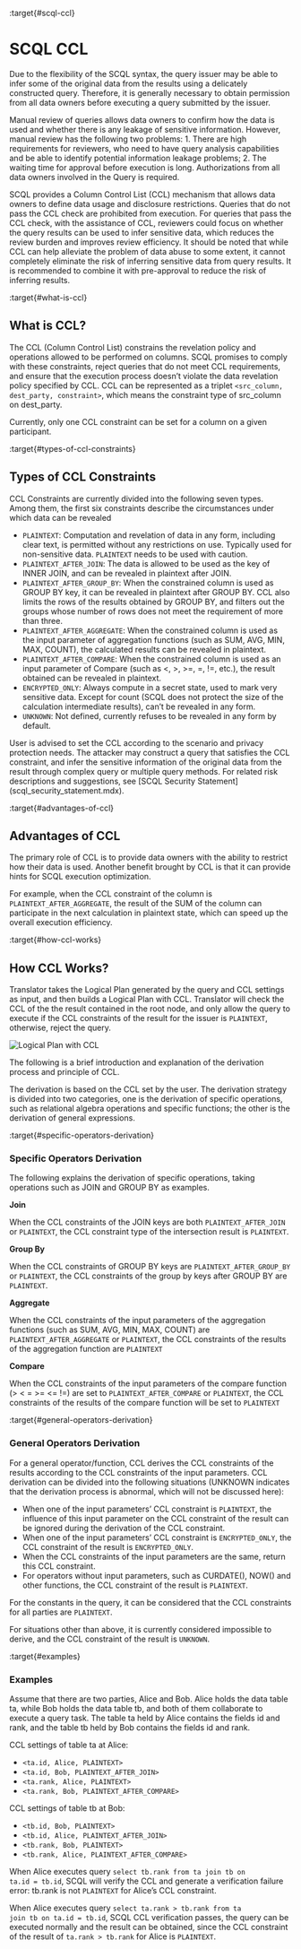 :target{#scql-ccl}

# SCQL CCL

Due to the flexibility of the SCQL syntax, the query issuer may be able to infer some of the original data from the results using a delicately constructed query. Therefore, it is generally necessary to obtain permission from all data owners before executing a query submitted by the issuer.

Manual review of queries allows data owners to confirm how the data is used and whether there is any leakage of sensitive information. However, manual review has the following two problems: 1. There are high requirements for reviewers, who need to have query analysis capabilities and be able to identify potential information leakage problems; 2. The waiting time for approval before execution is long. Authorizations from all data owners involved in the Query is required.

SCQL provides a Column Control List (CCL) mechanism that allows data owners to define data usage and disclosure restrictions. Queries that do not pass the CCL check are prohibited from execution. For queries that pass the CCL check, with the assistance of CCL, reviewers could focus on whether the query results can be used to infer sensitive data, which reduces the review burden and improves review efficiency. It should be noted that while CCL can help alleviate the problem of data abuse to some extent, it cannot completely eliminate the risk of inferring sensitive data from query results. It is recommended to combine it with pre-approval to reduce the risk of inferring results.

:target{#what-is-ccl}

## What is CCL?

The CCL (Column Control List) constrains the revelation policy and operations allowed to be performed on columns. SCQL promises to comply with these constraints, reject queries that do not meet CCL requirements, and ensure that the execution process doesn’t violate the data revelation policy specified by CCL. CCL can be represented as a triplet <code>\<src\_column, dest\_party, constraint></code>, which means the constraint type of src\_column on dest\_party.

<Container type="note">
  Currently, only one CCL constraint can be set for a column on a given participant.
</Container>

:target{#types-of-ccl-constraints}

## Types of CCL Constraints

CCL Constraints are currently divided into the following seven types. Among them, the first six constraints describe the circumstances under which data can be revealed

- <code>PLAINTEXT</code>: Computation and revelation of data in any form, including clear text, is permitted without any restrictions on use. Typically used for non-sensitive data. <code>PLAINTEXT</code> needs to be used with caution.
- <code>PLAINTEXT\_AFTER\_JOIN</code>: The data is allowed to be used as the key of INNER JOIN, and can be revealed in plaintext after JOIN.
- <code>PLAINTEXT\_AFTER\_GROUP\_BY</code>: When the constrained column is used as GROUP BY key, it can be revealed in plaintext after GROUP BY. CCL also limits the rows of the results obtained by GROUP BY, and filters out the groups whose number of rows does not meet the requirement of more than three.
- <code>PLAINTEXT\_AFTER\_AGGREGATE</code>: When the constrained column is used as the input parameter of aggregation functions (such as SUM, AVG, MIN, MAX, COUNT), the calculated results can be revealed in plaintext.
- <code>PLAINTEXT\_AFTER\_COMPARE</code>: When the constrained column is used as an input parameter of Compare (such as \<, >, >=, =, !=, etc.), the result obtained can be revealed in plaintext.
- <code>ENCRYPTED\_ONLY</code>: Always compute in a secret state, used to mark very sensitive data. Except for count (SCQL does not protect the size of the calculation intermediate results), can’t be revealed in any form.
- <code>UNKNOWN</code>: Not defined, currently refuses to be revealed in any form by default.

<Container type="note">
  User is advised to set the CCL according to the scenario and privacy protection needs. The attacker may construct a query that satisfies the CCL constraint, and infer the sensitive information of the original data from the result through complex query or multiple query methods. For related risk descriptions and suggestions, see [<span>SCQL Security Statement</span>](scql_security_statement.mdx).
</Container>

:target{#advantages-of-ccl}

## Advantages of CCL

The primary role of CCL is to provide data owners with the ability to restrict how their data is used. Another benefit brought by CCL is that it can provide hints for SCQL execution optimization.

For example, when the CCL constraint of the column is <code>PLAINTEXT\_AFTER\_AGGREGATE</code>, the result of the SUM of the column can participate in the next calculation in plaintext state, which can speed up the overall execution efficiency.

:target{#how-ccl-works}

## How CCL Works?

Translator takes the Logical Plan generated by the query and CCL settings as input, and then builds a Logical Plan with CCL. Translator will check the CCL of the the result contained in the root node, and only allow the query to execute if the CCL constraints of the result for the issuer is <code>PLAINTEXT</code>, otherwise, reject the query.

![Logical Plan with CCL](../_assets/logical_plan_with_ccl.png)

The following is a brief introduction and explanation of the derivation process and principle of CCL.

The derivation is based on the CCL set by the user. The derivation strategy is divided into two categories, one is the derivation of specific operations, such as relational algebra operations and specific functions; the other is the derivation of general expressions.

:target{#specific-operators-derivation}

### Specific Operators Derivation

The following explains the derivation of specific operations, taking operations such as JOIN and GROUP BY as examples.

<strong>Join</strong>

When the CCL constraints of the JOIN keys are both <code>PLAINTEXT\_AFTER\_JOIN</code> or <code>PLAINTEXT</code>, the CCL constraint type of the intersection result is <code>PLAINTEXT</code>.

<strong>Group By</strong>

When the CCL constraints of GROUP BY keys are <code>PLAINTEXT\_AFTER\_GROUP\_BY</code> or <code>PLAINTEXT</code>, the CCL constraints of the group by keys after GROUP BY are <code>PLAINTEXT</code>.

<strong>Aggregate</strong>

When the CCL constraints of the input parameters of the aggregation functions (such as SUM, AVG, MIN, MAX, COUNT) are <code>PLAINTEXT\_AFTER\_AGGREGATE</code> or <code>PLAINTEXT</code>, the CCL constraints of the results of the aggregation function are <code>PLAINTEXT</code>

<strong>Compare</strong>

When the CCL constraints of the input parameters of the compare function (> \< = >= \<= !=) are set to <code>PLAINTEXT\_AFTER\_COMPARE</code> or <code>PLAINTEXT</code>, the CCL constraints of the results of the compare function will be set to <code>PLAINTEXT</code>

:target{#general-operators-derivation}

### General Operators Derivation

For a general operator/function, CCL derives the CCL constraints of the results according to the CCL constraints of the input parameters. CCL derivation can be divided into the following situations (UNKNOWN indicates that the derivation process is abnormal, which will not be discussed here):

- When one of the input parameters’ CCL constraint is <code>PLAINTEXT</code>, the influence of this input parameter on the CCL constraint of the result can be ignored during the derivation of the CCL constraint.
- When one of the input parameters’ CCL constraint is <code>ENCRYPTED\_ONLY</code>, the CCL constraint of the result is <code>ENCRYPTED\_ONLY</code>.
- When the CCL constraints of the input parameters are the same, return this CCL constraint.
- For operators without input parameters, such as CURDATE(), NOW() and other functions, the CCL constraint of the result is <code>PLAINTEXT</code>.

For the constants in the query, it can be considered that the CCL constraints for all parties are <code>PLAINTEXT</code>.

For situations other than above, it is currently considered impossible to derive, and the CCL constraint of the result is <code>UNKNOWN</code>.

:target{#examples}

### Examples

Assume that there are two parties, Alice and Bob. Alice holds the data table ta, while Bob holds the data table tb, and both of them collaborate to execute a query task. The table ta held by Alice contains the fields id and rank, and the table tb held by Bob contains the fields id and rank.

CCL settings of table ta at Alice:

- <code>\<ta.id, Alice, PLAINTEXT></code>
- <code>\<ta.id, Bob, PLAINTEXT\_AFTER\_JOIN></code>
- <code>\<ta.rank, Alice, PLAINTEXT></code>
- <code>\<ta.rank, Bob, PLAINTEXT\_AFTER\_COMPARE></code>

CCL settings of table tb at Bob:

- <code>\<tb.id, Bob, PLAINTEXT></code>
- <code>\<tb.id, Alice, PLAINTEXT\_AFTER\_JOIN></code>
- <code>\<tb.rank, Bob, PLAINTEXT></code>
- <code>\<tb.rank, Alice, PLAINTEXT\_AFTER\_COMPARE></code>

When Alice executes query <code>select tb.rank from ta join tb on ta.id = tb.id</code>, SCQL will verify the CCL and generate a verification failure error: tb.rank is not <code>PLAINTEXT</code> for Alice’s CCL constraint.

When Alice executes query <code>select ta.rank > tb.rank from ta join tb on ta.id = tb.id</code>, SCQL CCL verification passes, the query can be executed normally and the result can be obtained, since the CCL constraint of the result of <code>ta.rank > tb.rank</code> for Alice is <code>PLAINTEXT</code>.
